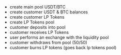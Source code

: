 - create main pool USDT/BTC
- create customer USDT & BTC balances
- create customer LP Tokens
- create LP Tokens pool
- customer deposits into pool
- customer receives LP Tokens
- user performs an exchange with the liquidity pool
- customer withdraws from pool (50/50)
- customer burns LP tokens (goes back lp tokens pool)
